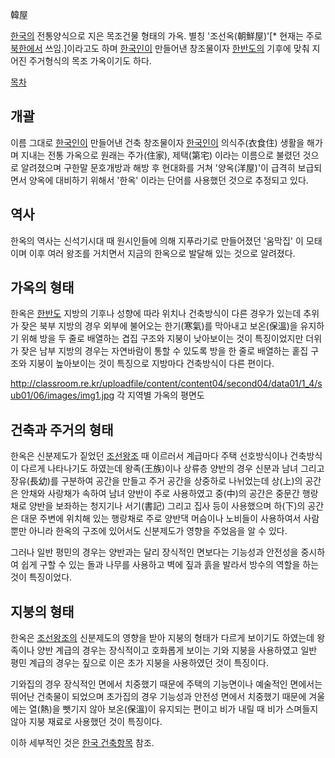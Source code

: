 韓屋 

[[한국]]의 전통양식으로 지은 목조건물 형태의 가옥. 별칭 '조선옥(朝鮮屋)'[* 현재는 주로 [[북한]]에서 쓰임.]이라고도 하며 [[한국인]]이 만들어낸 창조물이자 [[한반도]]의 기후에 맞춰 지어진 주거형식의 목조 가옥이기도 하다. 

[[목차]]
== 개괄 ==
이름 그대로 [[한국인]]이 만들어낸 건축 창조물이자 [[한국인]]이 의식주(衣食住) 생활을 해가며 지내는 전통 가옥으로 원래는 주가(住家), 제택(第宅) 이라는 이름으로 불렸던 것으로 알려졌으며 구한말 문호개방과 해방 후 현대화를 거쳐 '양옥(洋屋)'이 급격히 보급되면서 양옥에 대비하기 위해서 '한옥' 이라는 단어를 사용했던 것으로 추정되고 있다. 

== 역사 == 
한옥의 역사는 신석기시대 때 원시인들에 의해 지푸라기로 만들어졌던 '움막집' 이 모태이며 이후 여러 왕조를 거치면서 지금의 한옥으로 발달해 있는 것으로 알려졌다. 

== 가옥의 형태 == 
한옥은 [[한반도]] 지방의 기후나 성향에 따라 위치나 건축방식이 다른 경우가 있는데 추위가 잦은 북부 지방의 경우 외부에 불어오는 한기(寒氣)를 막아내고 보온(保溫)을 유지하기 위해 방을 두 줄로 배열하는 겹집 구조와 지붕이 낮아보이는 것이 특징이었지만 더위가 잦은 남부 지방의 경우는 자연바람이 통할 수 있도록 방을 한 줄로 배열하는 홑집 구조와 지붕이 높아보이는 것이 특징으로 지방마다 건축방식이 다른 편이다.
 
http://classroom.re.kr/uploadfile/content/content04/second04/data01/1_4/sub01/06/images/img1.jpg
각 지역별 가옥의 평면도

== 건축과 주거의 형태 == 
한옥은 신분제도가 짙었던 [[조선]]왕조 때 이르러서 계급마다 주택 선호방식이나 건축방식이 다르게 나타나기도 하였는데 왕족(王族)이나 상류층 양반의 경우 신분과 남녀 그리고 장유(長幼)를 구분하여 공간을 만들고 주거 공간을 상중하로 나뉘었는데 상(上)의 공간은 안채와 사랑채가 속하여 남녀 양반이 주로 사용하였고 중(中)의 공간은 중문간 행랑채로 양반을 보좌하는 청지기나 서기(書記) 그리고 집사 등이 사용했으며 하(下)의 공간은 대문 주변에 위치해 있는 행랑채로 주로 양반댁 머슴이나 노비들이 사용하여서 사람 뿐만 아니라 한옥의 구조에 있어서도 신분제도가 영향을 주었음을 알 수 있다. 

그러나 일반 평민의 경우는 양반과는 달리 장식적인 면보다는 기능성과 안전성을 중시하여 쉽게 구할 수 있는 돌과 나무를 사용하고 벽에 짚과 흙을 발라서 방수의 역할을 하는 것이 특징이었다. 

== 지붕의 형태 == 
한옥은 [[조선]]왕조의 신분제도의 영향을 받아 지붕의 형태가 다르게 보이기도 하였는데 왕족이나 양반 계급의 경우는 장식적이고 호화롭게 보이는 기와 지붕을 사용하였고 일반 평민 계급의 경우는 짚으로 이은 초가 지붕을 사용하였던 것이 특징이다. 

기와집의 경우 장식적인 면에서 치중했기 때문에 주택의 기능면이나 예술적인 면에서는 뛰어난 건축물이 되었으며 초가집의 경우 기능성과 안전성 면에서 치중했기 때문에 겨울에는 열(熱)을 뺏기지 않아 보온(保溫)이 유지되는 편이고 비가 내릴 때 비가 스며들지 않아 지붕 재료로 사용했던 것이 특징이다.

이하 세부적인 것은 [[한국 건축]]항목 참조.
